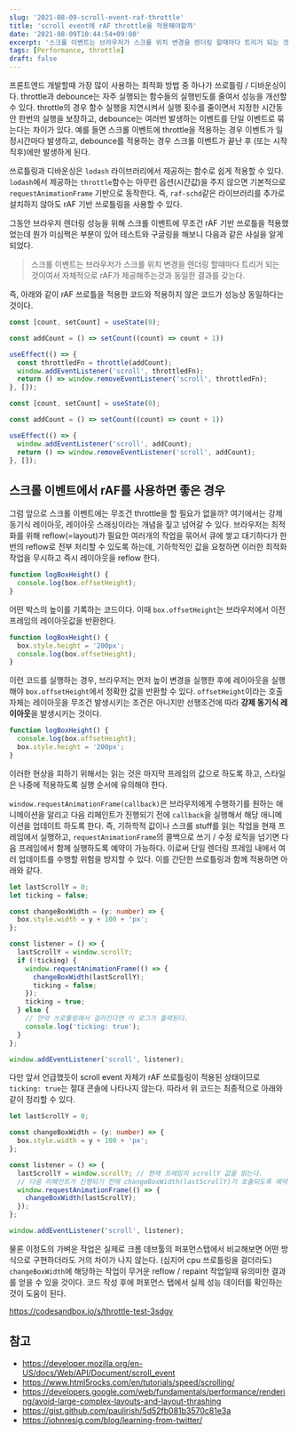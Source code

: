 ```yaml
---
slug: '2021-08-09-scroll-event-raf-throttle'
title: 'scroll event에 rAF throttle을 적용해야할까'
date: '2021-08-09T10:44:54+09:00'
excerpt: '스크롤 이벤트는 브라우저가 스크롤 위치 변경을 렌더링 할때마다 트리거 되는 것이여서 자체적으로 rAF가 제공해주는것과 동일한 결과를 갖는다.'
tags: [Performance, throttle]
draft: false
---
```


프론트엔드 개발할때 가장 많이 사용하는 최적화 방법 중 하나가 쓰로틀링 / 디바운싱이다. throttle과 debounce는 자주 실행되는 함수들의 실행빈도를 줄여서 성능을 개선할 수 있다. throttle의 경우 함수 실행을 지연시켜서 실행 횟수를 줄이면서 지정한 시간동안 한번의 실행을 보장하고, debounce는 여러번 발생하는 이벤트를 단일 이벤트로 묶는다는 차이가 있다. 예를 들면 스크롤 이벤트에 throttle을 적용하는 경우 이벤트가 일정시간마다 발생하고, debounce를 적용하는 경우 스크롤 이벤트가 끝난 후 (또는 시작 직후)에만 발생하게 된다.

쓰로틀링과 디바운싱은 `lodash` 라이브러리에서 제공하는 함수로 쉽게 적용할 수 있다. `lodash`에서 제공하는 `throttle`함수는 아무런 옵션(시간값)을 주지 않으면 기본적으로 `requestAnimationFrame` 기반으로 동작한다. 즉, `raf-schd`같은 라이브러리를 추가로 설치하지 않아도 rAF 기반 쓰로틀링을 사용할 수 있다.

그동안 브라우저 렌더링 성능을 위해 스크롤 이벤트에 무조건 rAF 기반 쓰로틀을 적용했었는데 뭔가 미심쩍은 부분이 있어 테스트와 구글링을 해보니 다음과 같은 사실을 알게 되었다.

> 스크롤 이벤트는 브라우저가 스크롤 위치 변경을 렌더링 할때마다 트리거 되는 것이여서 자체적으로 rAF가 제공해주는것과 동일한 결과를 갖는다.

즉, 아래와 같이 rAF 쓰로틀을 적용한 코드와 적용하지 않은 코드가 성능상 동일하다는 것이다.

```ts
const [count, setCount] = useState(0);

const addCount = () => setCount((count) => count + 1))

useEffect(() => {
  const throttledFn = throttle(addCount);
  window.addEventListener('scroll', throttledFn);
  return () => window.removeEventListener('scroll', throttledFn);
}, []);
```

```ts
const [count, setCount] = useState(0);

const addCount = () => setCount((count) => count + 1))

useEffect(() => {
  window.addEventListener('scroll', addCount);
  return () => window.removeEventListener('scroll', addCount);
}, []);
```

## 스크롤 이벤트에서 rAF를 사용하면 좋은 경우

그럼 앞으로 스크롤 이벤트에는 무조건 throttle을 할 필요가 없을까? 여기에서는 강제 동기식 레이아웃, 레이아웃 스래싱이라는 개념을 짚고 넘어갈 수 있다. 브라우저는 최적화를 위해 reflow(=layout)가 필요한 여러개의 작업을 묶어서 큐에 쌓고 대기하다가 한번의 reflow로 전부 처리할 수 있도록 하는데, 기하학적인 값을 요청하면 이러한 최적화 작업을 무시하고 즉시 레이아웃을 reflow 한다.

```ts
function logBoxHeight() {
  console.log(box.offsetHeight);
}
```

어떤 박스의 높이를 기록하는 코드이다. 이때 `box.offsetHeight`는 브라우저에서 이전 프레임의 레이아웃값을 반환한다.

```ts
function logBoxHeight() {
  box.style.height = '200px';
  console.log(box.offsetHeight);
}
```

이런 코드를 실행하는 경우, 브라우저는 먼저 높이 변경을 실행한 후에 레이아웃을 실행해야 `box.offsetHeight`에서 정확한 값을 반환할 수 있다. `offsetHeight`이라는 호출 자체는 레이아웃을 무조건 발생시키는 조건은 아니지만 선행조건에 따라 **강제 동기식 레이아웃**을 발생시키는 것이다.

```ts
function logBoxHeight() {
  console.log(box.offsetHeight);
  box.style.height = '200px';
}
```

이러한 현상을 피하기 위해서는 읽는 것은 마지막 프레임의 값으로 하도록 하고, 스타일은 나중에 적용하도록 실행 순서에 유의해야 한다.

`window.requestAnimationFrame(callback)`은 브라우저에게 수행하기를 원하는 애니메이션을 알리고 다음 리페인트가 진행되기 전에 `callback`을 실행해서 해당 애니메이션을 업데이트 하도록 한다. 즉, 기하학적 값이나 스크롤 stuff를 읽는 작업을 현재 프레임에서 실행하고, `requestAnimationFrame`의 콜백으로 쓰기 / 수정 로직을 넘기면 다음 프레임에서 함께 실행하도록 예약이 가능하다. 이로써 단일 렌더링 프레임 내에서 여러 업데이트를 수행할 위험을 방지할 수 있다. 이를 간단한 쓰로틀링과 함께 적용하면 아래와 같다.

```ts
let lastScrollY = 0;
let ticking = false;

const changeBoxWidth = (y: number) => {
  box.style.width = y + 100 + 'px';
};

const listener = () => {
  lastScrollY = window.scrollY;
  if (!ticking) {
    window.requestAnimationFrame(() => {
      changeBoxWidth(lastScrollY);
      ticking = false;
    });
    ticking = true;
  } else {
    // 만약 쓰로틀링에서 걸러진다면 이 로그가 출력된다.
    console.log('ticking: true');
  }
};

window.addEventListener('scroll', listener);
```

다만 앞서 언급했듯이 scroll event 자체가 rAF 쓰로틀링이 적용된 상태이므로 `ticking: true`는 절대 콘솔에 나타나지 않는다. 따라서 위 코드는 최종적으로 아래와 같이 정리할 수 있다.

```ts
let lastScrollY = 0;

const changeBoxWidth = (y: number) => {
  box.style.width = y + 100 + 'px';
};

const listener = () => {
  lastScrollY = window.scrollY; // 현재 프레임의 scrollY 값을 읽는다.
  // 다음 리페인트가 진행되기 전에 changeBoxWidth(lastScrollY)가 호출되도록 예약한다.
  window.requestAnimationFrame(() => {
    changeBoxWidth(lastScrollY);
  });
};

window.addEventListener('scroll', listener);
```

물론 이정도의 가벼운 작업은 실제로 크롬 데브툴의 퍼포먼스탭에서 비교해보면 어떤 방식으로 구현하더라도 거의 차이가 나지 않는다. (심지어 cpu 쓰로틀링을 걸더라도) `changeBoxWidth`에 해당하는 작업이 무거운 reflow / repaint 작업일때 유의미한 결과를 얻을 수 있을 것이다. 코드 작성 후에 퍼포먼스 탭에서 실제 성능 데이터를 확인하는것이 도움이 된다.

https://codesandbox.io/s/throttle-test-3sdgv

## 참고

- https://developer.mozilla.org/en-US/docs/Web/API/Document/scroll_event
- https://www.html5rocks.com/en/tutorials/speed/scrolling/
- https://developers.google.com/web/fundamentals/performance/rendering/avoid-large-complex-layouts-and-layout-thrashing
- https://gist.github.com/paulirish/5d52fb081b3570c81e3a
- https://johnresig.com/blog/learning-from-twitter/
